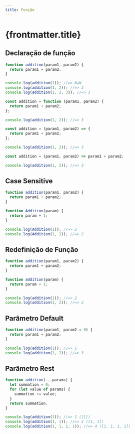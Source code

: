 ```yaml
---
title: Função
---
```



# {frontmatter.title}

## Declaração de função

```js
function addition(param1, param2) {
  return param1 + param2;
}

console.log(addition(1)); //=> NaN
console.log(addition(1, 2)); //=> 3
console.log(addition(1, 2, 3)); //=> 3
```

```js
const addition = function (param1, param2) {
  return param1 + param2;
};

console.log(addition(1, 2)); //=> 3
```

```js
const addition = (param1, param2) => {
  return param1 + param2;
};

console.log(addition(1, 2)); //=> 3
```

```js
const addition = (param1, param2) => param1 + param2;

console.log(addition(1, 2)); //=> 3
```

## Case Sensitive

```js
function addition(param1, param2) {
  return param1 + param2;
}

function Addition(param) {
  return param + 1;
}

console.log(Addition(1)); //=> 2
console.log(Addition(1, 2)); //=> 2
```

## Redefinição de Função

```js
function addition(param1, param2) {
  return param1 + param2;
}

function addition(param) {
  return param + 1;
}

console.log(addition(1)); //=> 2
console.log(addition(1, 2)); //=> 2
```

## Parâmetro Default

```js
function addition(param1, param2 = 0) {
  return param1 + param2;
}

console.log(addition(1)); //=> 1
console.log(addition(1, 2)); //=> 3
```

## Parâmetro Rest

```js
function addition(...params) {
  let summation = 0;
  for (let value of params) {
    summation += value;
  }
  return summation;
}

console.log(addition(1)); //=> 1 ([1])
console.log(addition(1, 1)); //=> 2 ([1, 1])
console.log(addition(1, 1, 1, 1)); //=> 4 ([1, 1, 1, 1])
```
